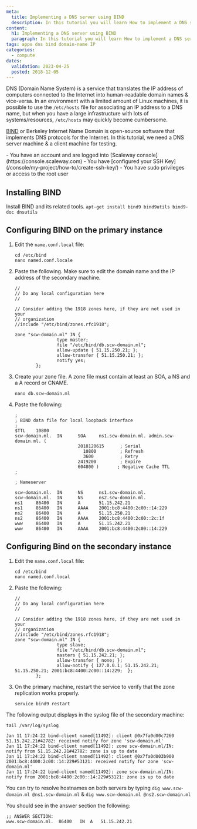 ```yaml
---
meta:
  title: Implementing a DNS server using BIND
  description: In this tutorial you will learn How to implement a DNS server using BIND.
content:
  h1: Implementing a DNS server using BIND
  paragraph: In this tutorial you will learn How to implement a DNS server using BIND.
tags: apps dns bind domain-name IP
categories:
  - compute
dates:
  validation: 2023-04-25
  posted: 2018-12-05
---
```


DNS (Domain Name System) is a service that translates the IP address of computers connected to the Internet into human-readable domain names & vice-versa. In an environment with a limited amount of Linux machines, it is possible to use the `/etc/hosts` file for associating an IP address to a DNS name, but when you have a large infrastructure with lots of systems/resources, `/etc/hosts` may quickly become cumbersome.

[BIND](https://www.isc.org/bind/) or Berkeley Internet Name Domain is open-source software that implements DNS protocols for the Internet. In this tutorial, we need a DNS server machine & a client machine for testing.

<Macro id="iam-requirements" />

<Message type="requirement">
  - You have an account and are logged into [Scaleway console](https://console.scaleway.com)
  - You have [configured your SSH Key](/console/my-project/how-to/create-ssh-key/)
  - You have sudo privileges or access to the root user
</Message>


## Installing BIND

Install BIND and its related tools.
    ```
    apt-get install bind9 bind9utils bind9-doc dnsutils
    ```

## Configuring BIND on the primary instance

1. Edit the `name.conf.local` file:
    ```
    cd /etc/bind
    nano named.conf.locale
    ```
2. Paste the following. Make sure to edit the domain name and the IP address of the secondary machine.
    ```
    //
    // Do any local configuration here
    //

    // Consider adding the 1918 zones here, if they are not used in your
    // organization
    //include "/etc/bind/zones.rfc1918";

    zone "scw-domain.ml" IN {
                    type master;
                    file "/etc/bind/db.scw-domain.ml";
                    allow-update { 51.15.250.21; };
                    allow-transfer { 51.15.250.21; };
                    notify yes;
            };
    ```
3. Create your zone file. A zone file must contain at least an SOA, a NS and a A record or CNAME.
    ```
    nano db.scw-domain.ml
    ```
4. Paste the following:
    ```
    ;
    ; BIND data file for local loopback interface
    ;
    $TTL    10800
    scw-domain.ml.  IN      SOA     ns1.scw-domain.ml. admin.scw-domain.ml. (
                            2018120615      ; Serial
                              10800         ; Refresh
                              3600          ; Retry
                            2419200         ; Expire
                            604800 )       ; Negative Cache TTL
    ;

    ; Nameserver

    scw-domain.ml.  IN      NS      ns1.scw-domain.ml.
    scw-domain.ml.  IN      NS      ns2.scw-domain.ml.
    ns1     86400   IN      A       51.15.242.21
    ns1     86400   IN      AAAA    2001:bc8:4400:2c00::14:229
    ns2     86400   IN      A       51.15.250.21
    ns2     86400   IN      AAAA    2001:bc8:4400:2c00::2c:1f
    www     86400   IN      A       51.15.242.21
    www     86400   IN      AAAA    2001:bc8:4400:2c00::14:229
    ```

## Configuring Bind on the secondary instance

1. Edit the `name.conf.local` file:
    ```
    cd /etc/bind
    nano named.conf.local
    ```
2. Paste the following:
    ```
    //
    // Do any local configuration here
    //

    // Consider adding the 1918 zones here, if they are not used in your
    // organization
    //include "/etc/bind/zones.rfc1918";
    zone "scw-domain.ml" IN {
                    type slave;
                    file "/etc/bind/db.scw-domain.ml";
                    masters { 51.15.242.21; };
                    allow-transfer { none; };
                    allow-notify { 127.0.0.1; 51.15.242.21; 51.15.250.21; 2001:bc8:4400:2c00::14:229;  };
            };
    ```
3. On the primary machine, restart the service to verify that the zone replication works properly.
    ```
    service bind9 restart
    ```

The following output displays in the syslog file of the secondary machine:

```
tail /var/log/syslog

Jan 11 17:24:22 bind-client named[11492]: client @0x7fa0d00c7260 51.15.242.21#42782: received notify for zone 'scw-domain.ml'
Jan 11 17:24:22 bind-client named[11492]: zone scw-domain.ml/IN: notify from 51.15.242.21#42782: zone is up to date
Jan 11 17:24:22 bind-client named[11492]: client @0x7fa0d003b900 2001:bc8:4400:2c00::14:229#53121: received notify for zone 'scw-domain.ml'
Jan 11 17:24:22 bind-client named[11492]: zone scw-domain.ml/IN: notify from 2001:bc8:4400:2c00::14:229#53121: zone is up to date
```

You can try to resolve hostnames on both servers by typing `dig www.scw-domain.ml @ns1.scw-domain.ml` & `dig www.scw-domain.ml @ns2.scw-domain.ml`

You should see in the answer section the following:
```
;; ANSWER SECTION:
www.scw-domain.ml.	86400	IN	A	51.15.242.21
```
